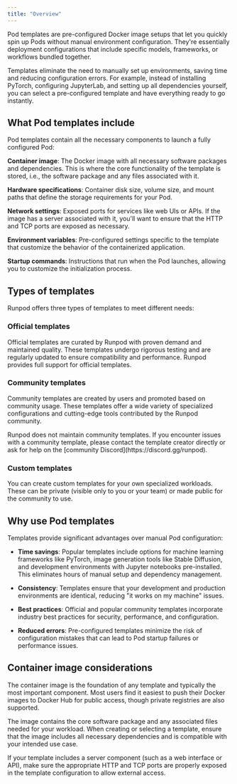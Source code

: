 ```yaml
---
title: "Overview"
---
```


Pod templates are pre-configured Docker image setups that let you quickly spin up Pods without manual environment configuration. They're essentially deployment configurations that include specific models, frameworks, or workflows bundled together.

Templates eliminate the need to manually set up environments, saving time and reducing configuration errors. For example, instead of installing PyTorch, configuring JupyterLab, and setting up all dependencies yourself, you can select a pre-configured template and have everything ready to go instantly.

## What Pod templates include

Pod templates contain all the necessary components to launch a fully configured Pod:

**Container image**: The Docker image with all necessary software packages and dependencies. This is where the core functionality of the template is stored, i.e., the software package and any files associated with it.

**Hardware specifications**: Container disk size, volume size, and mount paths that define the storage requirements for your Pod.

**Network settings**: Exposed ports for services like web UIs or APIs. If the image has a server associated with it, you'll want to ensure that the HTTP and TCP ports are exposed as necessary.

**Environment variables**: Pre-configured settings specific to the template that customize the behavior of the containerized application.

**Startup commands**: Instructions that run when the Pod launches, allowing you to customize the initialization process.

## Types of templates

Runpod offers three types of templates to meet different needs:

### Official templates

Official templates are curated by Runpod with proven demand and maintained quality. These templates undergo rigorous testing and are regularly updated to ensure compatibility and performance. Runpod provides full support for official templates.

### Community templates

Community templates are created by users and promoted based on community usage. These templates offer a wide variety of specialized configurations and cutting-edge tools contributed by the Runpod community.

<Warning>
Runpod does not maintain community templates. If you encounter issues with a community template, please contact the template creator directly or ask for help on the [community Discord](https://discord.gg/runpod).
</Warning>

### Custom templates

You can create custom templates for your own specialized workloads. These can be private (visible only to you or your team) or made public for the community to use.

## Why use Pod templates

Templates provide significant advantages over manual Pod configuration:

- **Time savings**: Popular templates include options for machine learning frameworks like PyTorch, image generation tools like Stable Diffusion, and development environments with Jupyter notebooks pre-installed. This eliminates hours of manual setup and dependency management.

- **Consistency**: Templates ensure that your development and production environments are identical, reducing "it works on my machine" issues.

- **Best practices**: Official and popular community templates incorporate industry best practices for security, performance, and configuration.

- **Reduced errors**: Pre-configured templates minimize the risk of configuration mistakes that can lead to Pod startup failures or performance issues.

## Container image considerations

The container image is the foundation of any template and typically the most important component. Most users find it easiest to push their Docker images to Docker Hub for public access, though private registries are also supported.

The image contains the core software package and any associated files needed for your workload. When creating or selecting a template, ensure that the image includes all necessary dependencies and is compatible with your intended use case.

If your template includes a server component (such as a web interface or API), make sure the appropriate HTTP and TCP ports are properly exposed in the template configuration to allow external access.

